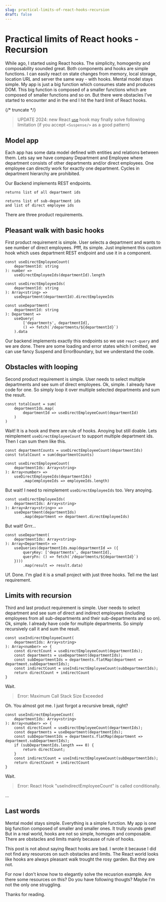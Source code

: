```yaml
---
slug: practical-limits-of-react-hooks-recursion
draft: false
---
```


# Practical limits of React hooks - Recursion

While ago, I started using React hooks. The simplicity, homogenity and composability sounded great.
Both components and hooks are simple functions. I can easily react on state changes from memory, 
local storage, location URL and server the same way - with hooks. Mental model stays simple.
My app is just a big function which consumes state and produces DOM. This big function is composed 
of a smaller functions which are composed of smaller functions and so on. But there were obstacles 
I've started to encounter and in the end I hit the hard limit of React hooks.

{/* truncate */}

> UPDATE 2024: new React [`use`](https://react.dev/reference/react/use) hook may finally solve following limitation 
> (if you accept `<Suspense/>` as a good pattern)

## Model app

Each app has some data model defined with entities and relations between them. Lets say we have company 
Department and Employee where department consists of other departments and/or direct employees. 
One employee can directly work for exactly one department. Cycles in department hierarchy are prohibited.

Our Backend implements REST endpoints.

```code title="/departments"
returns list of all department ids
```

```code title="/departments/:departmentId"
returns list of sub-department ids
and list of direct employee ids
```

There are three product requirements.

## Pleasant walk with basic hooks

First product requirement is simple. User selects a department and wants to see number of direct employees.
Pfff, its simple. Just implement this custom hook which uses department REST endpoint and use it in a component.

```tsx
const useDirectEmployeeCount(
    departmentId: string
): number =>
    useDirectEmployeeIds(departmentId).length
```

```tsx
const useDirectEmployeeIds(
    departmentId: string
): Array<string> =>
    useDepartment(departmentId).directEmployeeIds
```

```tsx
const useDepartment(
    departmentId: string
): Department =>
    useQuery(
        ['departments', departmentId],
        () => fetch(`/departments/${departmentId}`)
    ).data
```

Our backend implements exactly this endpoints so we use `react-query` and we are done.
There are some loading and error states which I omitted, we can use fancy Suspend and ErrorBoundary,
but we understand the code.


## Obstacles with looping

Second product requirement is simple. User needs to select multiple departments and see sum of direct employees.
Ok, simple. I already have code for one. So simply loop it over multiple selected departments and sum the result.

```tsx
const totalCount = sum(
    departmentIds.map(
        departmentId => useDirectEmployeeCount(departmentId)
    )
)
```

Wait! It is a hook and there are rule of hooks. Anoying but still doable.
Lets reimplement `useDirectEmployeeCount` to support multiple department ids. 
Then I can sum them like this.

```tsx
const departmentCounts = useDirectEmployeeCount(departmentIds)
const totalCount = sum(departmentCounts)
```
```tsx
const useDirectEmployeeCount(
    departmentIds: Array<string>
): Array<number> =>
    useDirectEmployeeIds(departmentIds)
        .map(employeeIds => employeeIds.length)
```

But wait! I need to reimplement `useDirectEmployeeIds` too. Very anoying.

```tsx
const useDirectEmployeeIds(
    departmentIds: Array<string>
): Array<Array<string>> =>
    useDepartment(departmentIds)
        .map(department => department.directEmployeeIds)
```

But wait! Grrr...

```tsx
const useDepartment(
    departmentIds: Array<string>
): Array<Department> =>
    useQueries(departmentIds.map(departmentId => ({
        queryKey: ['departments', departmentId],
        queryFn: () => fetch(`/departments/${departmentId}`)
    })))
        .map(result => result.data)
```

Uf. Done. I'm glad it is a small project with just three hooks. Tell me the last requirement.

## Limits with recursion

Third and last product requirement is simple. User needs to select department and see sum of direct and
indirect employees (including employees from all sub-departments and their sub-departments and so on).
Ok, simple. I already have code for multiple departments. So simply recursively call it and sum the result.

```tsx
const useIndirectEmployeeCount(
    departmentIds: Array<string>
): Array<number> => {
    const directCount = useDirectEmployeeCount(departmentIds);
    const departments = useDepartment(departmentIds);
    const subDepartmentIds = departments.flatMap(department => department.subDepartmentIds);
    const indirectCount = useIndirectEmployeeCount(subDepartmentIds);
    return directCount + indirectCount
}
```

Wait.

> Error: Maximum Call Stack Size Exceeded

Oh. You almost got me. I just forgot a recursive break, right?

```tsx
const useIndirectEmployeeCount(
    departmentIds: Array<string>
): Array<number> => {
    const directCount = useDirectEmployeeCount(departmentIds);
    const departments = useDepartment(departmentIds);
    const subDepartmentIds = departments.flatMap(department => department.subDepartmentIds);
    if (subDepartmentIds.length === 0) {
        return directCount;
    }
    const indirectCount = useIndirectEmployeeCount(subDepartmentIds);
    return directCount + indirectCount
}
```

Wait.

> Error: React Hook "useIndirectEmployeeCount" is called conditionally.

...

## Last words

Mental model stays simple. Everything is a simple function. My app is one big function composed of smaller and
smaller ones. It trully sounds great! But in a real world, hooks are not so simple, homogen and composable.
There are obstacles and limits mainly because of rule of hooks.

This post is not about saying React hooks are bad. I wrote it because I did not find any resources
on such obstacles and limits. The React world looks like hooks are always pleasant walk trought the rosy garden.
But they are not.

For now I don't know how to elegantly solve the recusrion example. Are there some resources on this?
Do you have following thougts? Maybe I'm not the only one struggling.

Thanks for reading.




<Discuss
    twitter="https://x.com/search?q=https%3A%2F%2Fondrejvelisek.github.io%2Fpractical-limits-of-react-hooks-recursion%2F"
    reddit="https://www.reddit.com/r/reactjs/comments/tkog71/practical_limits_of_react_hooks_recursion/"
    dev="https://dev.to/ondrejvelisek/practical-limits-of-react-hooks-recursion-555"
    />
